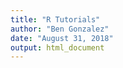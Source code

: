 ---
title: "R Tutorials"
author: "Ben Gonzalez"
date: "August 31, 2018"
output: html_document
---

